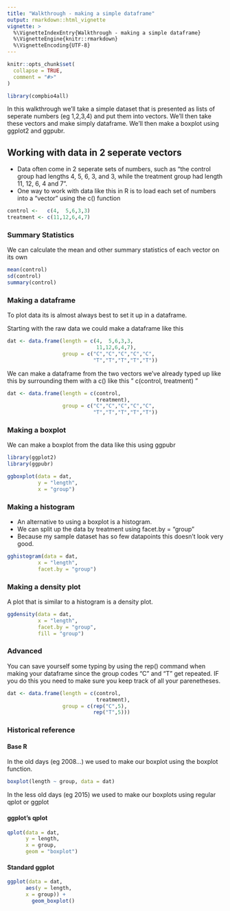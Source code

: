 ```yaml
---
title: "Walkthrough - making a simple dataframe"
output: rmarkdown::html_vignette
vignette: >
  %\VignetteIndexEntry{Walkthrough - making a simple dataframe}
  %\VignetteEngine{knitr::rmarkdown}
  %\VignetteEncoding{UTF-8}
---
```


```r
knitr::opts_chunk$set(
  collapse = TRUE,
  comment = "#>"
)
```

```r
library(compbio4all)
```

In this walkthrough we'll take a simple dataset that is presented as lists of seperate numbers (eg 1,2,3,4) and put them into vectors.  We'll then take these vectors and make simply dataframe.  We'll then make a boxplot using ggplot2 and ggpubr.


## Working with data in 2 seperate vectors

* Data often come in 2 seperate sets of numbers, such as "the control group had lengths 4, 5, 6, 3, and 3, while the treatment group had length 11, 12, 6, 4 and 7".
* One way to work with data like this in R is to load each set of numbers into a "vector" using the c() function

```r
control <-   c(4,  5,6,3,3)
treatment <- c(11,12,6,4,7)
```


### Summary Statistics

We can calculate the mean and other summary statistics of each vector on its own

```r
mean(control)
sd(control)
summary(control)
```

### Making a dataframe

To plot data its is almost always best to set it up in a dataframe.

Starting with the raw data we could make a dataframe like this

```r
dat <- data.frame(length = c(4,  5,6,3,3,
                             11,12,6,4,7),
                  group = c("C","C","C","C","C",
                            "T","T","T","T","T"))
```



We can make a dataframe from the two vectors we've already typed up like this by surrounding them with a c() like this " c(control, treatment) "


```r
dat <- data.frame(length = c(control, 
                             treatment),
                  group = c("C","C","C","C","C",
                            "T","T","T","T","T"))
```


### Making a boxplot

We can make a boxplot from the data like this using ggpubr

```r
library(ggplot2)
library(ggpubr)

ggboxplot(data = dat,
          y = "length",
          x = "group")
```


### Making a histogram

* An alternative to using a boxplot is a histogram.
* We can split up the data by treatment using facet.by = "group"
* Because my sample dataset has so few datapoints this doesn't look very good.

```r
gghistogram(data = dat,
          x = "length",
          facet.by = "group")
```

### Making a density plot

A plot that is similar to a histogram is a density plot.  
```r
ggdensity(data = dat,
          x = "length",
          facet.by = "group",
          fill = "group")
```



### Advanced

You can save yourself some typing by using the rep() command when making your dataframe since the group codes "C" and "T" get repeated.  IF you do this you need to make sure you keep track of all your parenetheses.

```r
dat <- data.frame(length = c(control, 
                             treatment),
                  group = c(rep("C",5),
                            rep("T",5)))
```


### Historical reference


#### Base R
In the old days (eg 2008...) we used to make our boxplot using the boxplot function.

```r
boxplot(length ~ group, data = dat)
```


In the less old days (eg 2015) we used to make our boxplots using regular qplot or ggplot

#### ggplot's qplot 
```r
qplot(data = dat,
      y = length,
      x = group,
      geom = "boxplot")
```


#### Standard ggplot
```r
ggplot(data = dat,
      aes(y = length,
      x = group)) +
        geom_boxplot()
```

